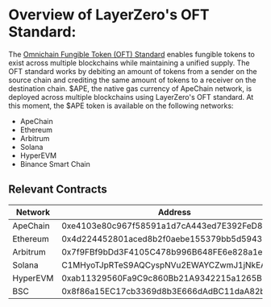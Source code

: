 
# Overview of LayerZero's OFT Standard: 

The [Omnichain Fungible Token (OFT) Standard](https://docs.layerzero.network/v2/developers/evm/onft/quickstart) enables fungible tokens to exist across multiple blockchains while maintaining a unified supply. The OFT standard works by debiting an amount of tokens from a sender on the source chain and crediting the same amount of tokens to a receiver on the destination chain. 
$APE, the native gas currency of ApeChain network, is deployed across multiple blockchains using LayerZero's OFT standard. At this moment, the $APE token is available on the following networks:

- ApeChain
- Ethereum
- Arbitrum
- Solana
- HyperEVM
- Binance Smart Chain

## Relevant Contracts

| Network | Address | Contract Type | Scanner |
|---------|---------|-------------------|------------------|
| ApeChain | 0xe4103e80c967f58591a1d7cA443ed7E392FeD862 | OrbitNativeOFTAdapter | https://apechain.calderaexplorer.xyz/address/0xe4103e80c967f58591a1d7cA443ed7E392FeD862 |
| Ethereum | 0x4d224452801aced8b2f0aebe155379bb5d594381 | ERC-20 | https://etherscan.io/token/0x4d224452801aced8b2f0aebe155379bb5d594381 |
| Arbitrum | 0x7f9FBf9bDd3F4105C478b996B648FE6e828a1e98 | ERC-20 | https://arbiscan.io/token/0x7f9FBf9bDd3F4105C478b996B648FE6e828a1e98 |
| Solana | C1MHyoTJpRTeS9AQCyspNVu2EWAYCZwmJ1jNkEArFP1f | SPL | https://solscan.io/token/C1MHyoTJpRTeS9AQCyspNVu2EWAYCZwmJ1jNkEArFP1f |
| HyperEVM | 0xab11329560Fa9C9c860Bb21A9342215a1265BBB0 | ERC20 | https://hyperevmscan.io/token/0xab11329560fa9c9c860bb21a9342215a1265bbb0 |
| BSC | 0x8f86a15EC17cb3369d8b3E666dAdBC11daA82b79 | BEP-20 | https://bscscan.com/token/0x8f86a15ec17cb3369d8b3e666dadbc11daa82b79 |

